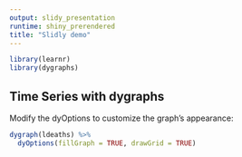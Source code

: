 ```yaml
---
output: slidy_presentation
runtime: shiny_prerendered
title: "Slidly demo"
---
```


```r
library(learnr)
library(dygraphs)
```

## Time Series with dygraphs

Modify the dyOptions to customize the graph's appearance:

```r
dygraph(ldeaths) %>%
  dyOptions(fillGraph = TRUE, drawGrid = TRUE)
```
